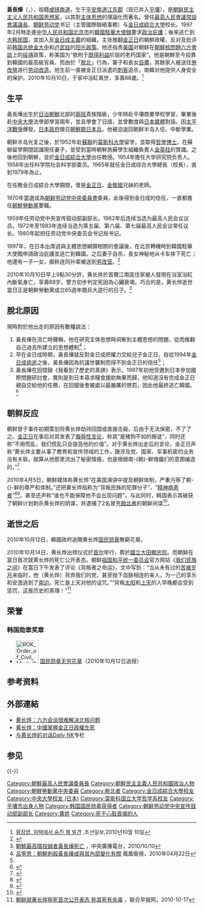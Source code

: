 {{noteTA
|G1=Korea
|G2=Korea Comparison
}}
{{Infobox Officeholder
|name              = 黃長燁
|native_name       = {{lang|ko|황장엽}}
|image             = Hwang Jang Yeop.jpg
|imagesize         = 200px
|caption           = 攝於2009年
|order             = <!-- 本欄數據原為「1」，因下方內容存在鏈接，為防止模板代碼出錯，予以此處留白。 -->
|office            = {{DPRK}}第1任[[最高人民會議常任委員會委員長|最高人民會議常任委員會委員長]]
|leader            = [[金日成|金日成]]
|term_start        = 1972年12月28日
|term_end          = 1983年4月7日
|predecessor       = [[崔庸健|崔庸健]]（常任委員會委員長）
|successor         = [[楊亨燮|楊亨燮]]
|birth_date        = {{birth date|1922|2|17}}
|birth_place       = {{KOR-JPN}}[[平安南道_(日治時期)|平安南道]][[江东郡|江东郡]][[勝湖郡|勝湖區域]]（今屬{{PRK}}）
|death_date        = {{death date and age|2010|10|10|1922|2|17}}
|death_place       = {{KOR}}[[首爾特別市|首爾特別市]][[江南區_(首爾)|江南區]]
|death_cause       = [[心臟衰竭|心臟衰竭]]
|resting_place     = {{KOR}}[[大田廣域市|大田廣域市]][[儒城區|儒城區]][[國立大田顯忠院|國立大田顯忠院]]
|spouse            = 
|party             = {{WPK}}（1946年－1997年）
| nationality        ={{JPN-EMP}}（1922年－1945）<br>{{KOR-USSR|short=yes}}（1945年－1946年）<br>{{PRK-1947|short=yes}}（1946年－1948年）<br>{{DPRK}}（1948年－1997年）<br>{{ROK}}（1997年－2010年）
| alma_mater         =[[中央大學_(日本)|中央大學]]<br>[[莫斯科大學|莫斯科大學]]
| profession         =[[哲學博士|哲學博士]]
}}

{{Infobox Korean name
|context    = north
|hangul     = 황장엽
|hanja      = 黃長燁
|rr         = Hwang Jang-yeop
|mr         = Hwang Changyŏp
}}

'''黃長燁'''（{{lang-ko|황장엽}}，{{bd|1922年|2月17日|2010年|10月10日|catIdx=Hwang黄长烨}}），祖籍[[咸镜南道|咸镜南道]]，生于[[平安南道|平安南道]][[江东郡|江东郡]]（现已并入[[平壤|平壤]]），是[[朝鲜民主主义人民共和国|朝鲜民主主义人民共和国]][[思想家|思想家]]，以其對[[主体思想|主体思想]]的理論化而著名。曾任[[最高人民會議常任委員會委員長|最高人民會議常設會議議長]]、[[朝鲜劳动党|朝鲜劳动党]]书记（主管國際聯絡事務）与[[金日成綜合大學|金日成綜合大學]]校长。1997年2月時走進[[中华人民共和国|中华人民共和国]][[北京市|北京市]]的[[韓國駐華大使館|韓國駐華大使館]]要求[[政治庇護|政治庇護]]；後來逃亡到[[大韩民国|大韩民国]]，並加入反[[金日成主義|金日成主義]]的組織，主张推翻[[金正日|金正日]]的朝鮮政權，反对及批评前[[韩国总统|韩国总统]][[金大中|金大中]]和[[卢武铉|卢武铉]]的[[阳光政策|阳光政策]]。他还指责[[美国|美国]]对朝鲜在[[朝鮮核問題六方會談|朝鮮核問題六方會談]]上的[[绥靖|绥靖]]政策，称美国为“依附于[[既得利益|既得利益]]阶层的老朽国家”。他是朝鮮至今投靠到韓國的最高級官員，而由於「[[脫北者|脫北]]」行為，妻子和長女[[自盡|自盡]]，其餘家人被送往[[勞改營|勞改營]]进行[[劳动改造|劳动改造]]。他生前一直被金正日派遣的[[刺客|刺客]]追杀，南韓对他提供人身安全的保护。2010年10月10日，于家中浴缸离世，享壽88歲。<ref>[http://news.chosun.com/site/data/html_dir/2010/10/10/2010101000228.html 황장엽, 자택에서 숨진 채 발견] {{Wayback|url=http://news.chosun.com/site/data/html_dir/2010/10/10/2010101000228.html |date=20131218081459 }},조선일보,2010년10월 10일</ref>

==生平==
黃長燁出生於[[朝鮮日治時期|日治朝鮮]]北部的[[兩班|兩班]]貴族階級，少年時赴平壤商業學校學習，畢業後赴[[中央大學_(日本)|中央大學]]法學部學習兩年，並且學會了日語，並曾數度與[[日本媒體|日本媒體]]對話。因[[太平洋戰爭|太平洋戰爭]]爆發，[[日本政府|日本政府]]徵召[[朝鮮籍日本兵|朝鮮籍日本兵]]，他被迫返回朝鲜半岛入伍、中斷學業。

朝鲜半岛光复之後，於1952年赴[[蘇聯|蘇聯]]的[[莫斯科大學|莫斯科大學]]留学，並取得[[哲學博士|哲學博士]]。在蘇聯留學期間認識現任妻子，並受到當時朝鮮旅蘇學生組織負責人[[金英柱|金英柱]]的賞識。之後他回到朝鮮，並於[[金日成綜合大學|金日成綜合大學]]出任教授。1954年擔任大学研究院负责人。1958年出任科学院社会科学部委员。1965年就任金日成综合大學總長（校長），直到1979年為止。

在任教金日成綜合大學期間，曾是[[金正日|金正日]]、[[金敬姬|金敬姬]]兄妹的老師。

1970年當選成為[[朝鲜劳动党中央委員會|朝鲜劳动党中央委員會]]委員，此後得到金日成的信任，一直都擔任[[朝鮮勞動黨|朝鮮勞動黨]]要職。

1959年任劳动党中央宣传鼓动部副部长。1962年后连续当选为最高人民会议议员。1972年至1983年连续当选为第五届、第六届、第七届最高人民会议常任议长。1980年起担任劳动党中央委员会书记局书记。

1997年，在日本出席過與主體思想綱領相關的會議後，在北京轉機時到韓國駐華大使館申請政治庇護並逃亡到韓國。之后妻子自杀，長女神秘地从卡车摔下死亡；他還有一子一女，据称连同孙辈被送到[[劳改营|劳改营]]。<ref name="Slate">{{citation|url=http://www.slate.com/id/2090497/|periodical=Slate|title=The Pyongyang Candidate: The Ahmad Chalabi of North Korea comes to Washington|date=2003-10-30|accessdate=2007-10-30|last=Kaplan|first=Fred|archive-url=https://web.archive.org/web/20071001000810/http://www.slate.com/id/2090497/|archive-date=2007-10-01|dead-url=no}}</ref>

2010年10月10日早上9點30分許，黄长烨於首爾江南區住家被人發現在浴室浴缸內斷氣身亡，享壽88岁。警方初步判定死因為心臟衰竭。巧合的是，黄长烨逝世當日正是朝鮮勞動黨成立65週年閱兵大遊行的日子。<ref>[http://news.rti.org.tw/index_newsContent.aspx?nid=262531&id=1&id2=2 朝鮮最高階投誠者黃長燁死亡] {{Webarchive|url=https://archive.is/20120717042611/http://news.rti.org.tw/index_newsContent.aspx?nid=262531&id=1&id2=2 |date=2012-07-17 }}，中央廣播電台，2010/10/10</ref>

==脫北原因==
現時對於他出走的原因有數種說法：
# 黃長燁在流亡時聲稱，他在研究主体思想時洞察到主體思想的問題，從而推翻自己過去所建立的思想體制<ref name='ifeng'>[http://news.ifeng.com/opinion/phjd/zbjsj/detail_2010_04/22/1293683_0.shtml 呂寧思：朝鮮刺殺黃長燁或與其內部變化有關] {{Wayback|url=http://news.ifeng.com/opinion/phjd/zbjsj/detail_2010_04/22/1293683_0.shtml |date=20100625124426 }} 鳳凰衛視，2010年04月22日</ref>；
# 早在金日成時期，黃長燁就反對金日成把權力交給兒子金正日，自從1994年[[金日成之死|金日成病逝]]之後，黃長燁因為抗議世襲制而得不到金正日的信任<ref name='ifeng'/>；
# 黃長燁在回憶錄《我看到了歷史的真諦》表示，1997年初他受邀到日本參加國際問題研討會，實則是到日本尋求糧食援助無果而歸，他知道沒有完成金正日親自交給他的任務，在回國後會被處以最嚴厲的懲罰，因此他最終逃亡韓國。<ref>{{Cite web |url=http://www.backchina.com/news/2011/12/30/174678.html |title=黃長燁：被金正日下令九族連坐的最高層級脫北者 |access-date=2017-09-20 |archive-url=https://web.archive.org/web/20170921001522/http://www.backchina.com/news/2011/12/30/174678.html |archive-date=2017-09-21 |dead-url=no }}</ref>

==朝鲜反应==
朝鲜曾于事件初期策划将黄长烨劫持回国或直接击毙，后由于无法保密，不了了之。[[金正日|金正日]]在事后对其发表了[[穢言謬誤|侮辱性言论]]，称其“是猪狗不如的叛徒”，同时还称“不用慌乱，我们慌乱只会提高他的价值”。对于黄长烨出走后的言论，金正日声称“黄长烨主要从事了教育和宣传领域的工作，跟涉及党、国家、军事机密的业务没有关联。就算从他那里流出了秘密情报，也是根据南-{朝}-鲜傀儡们的意图编造的。”<ref>{{cite web |url=http://www.zaobao.com/wencui/2010/10/hongkong101017e.shtml |title=指出金正日跟腱的“暗杀对象第一号”黄长烨 |access-date=2010-10-11 |archive-date=2010-10-26 |archive-url=https://web.archive.org/web/20101026105033/http://www.zaobao.com/wencui/2010/10/hongkong101017e.shtml |dead-url=no }}</ref>

2010年4月5日，朝鲜媒体称黄长烨“在美国演讲中提及朝鲜体制，严重污辱了朝-{}-鲜的尊严和体制。”还把黄长烨指称为“背叛民族的犯罪分子”、“[[精神病|精神病患者]]”<ref>{{cite web|url=http://www.dailynk.com/chinese/read.php?cataId=nk00100&num=5980|title=金正日：“黄长烨是猪狗不如的叛徒”|access-date=2010-04-05|archive-url=https://web.archive.org/web/20100408030911/http://www.dailynk.com/chinese/read.php?cataId=nk00100&num=5980|archive-date=2010-04-08|dead-url=no}}</ref><ref>{{cite web|url=http://realtime.zaobao.com/2010/04/100405_47.shtml|title=朝鲜媒体强烈谴责黄长烨|deadurl=yes|archiveurl=https://web.archive.org/web/20100409053317/http://realtime.zaobao.com/2010/04/100405_47.shtml|archivedate=2010-04-09|accessdate=2010-04-05}}</ref>。甚至还声称“谁也不能保障他不会出现问题”。与此同时，韩国表示其破获了朝鲜计划刺杀黄长烨的阴谋，并逮捕了2名冒充[[脫北者|脫北者]]的朝鲜间谍<ref>{{cite web|url=http://www.bbc.co.uk/zhongwen/simp/world/2010/04/100421_korea_assassinate.shtml|title=韩国挫败刺杀朝鲜叛国者黄长烨企图|publisher=BBC中文网|date=2010-04-21|accessdate=2010-04-21|archive-url=https://web.archive.org/web/20100423183516/http://www.bbc.co.uk/zhongwen/simp/world/2010/04/100421_korea_assassinate.shtml|archive-date=2010-04-23|dead-url=no}}</ref>。

==逝世之后==
2010年10月12日，韓國政府追贈黄长烨[[国民勋章|国民勋章]]無窮花章。

2010年10月14日，黄长烨出殡仪式於[[首尔|首尔]]举行，葬於[[國立大田顯忠院|國立大田顯忠院]]。而朝鲜在當日首次就黄长烨的死亡公开表态。朝鲜[[祖国和平统一委员会|祖国和平统一委员会]]官方网站《[[我们民族之间|我们民族之间]]》在當日下午发表了评论《背叛者之命运》，文中写到：“当从未有过的[[苦难的行军|苦难岁月]]来临时，他（黄长烨）背弃我们的党，甚至抛下血脉相连的亲人，为一己的享乐和安逸逃到了[[大韩民国|南边]]。死亡是上天对他的诅咒。”“背叛[[金日成|太阳]]和[[朝鲜民主主义人民共和国|上天]]的人早晚都会受到惩罚，这是历史的真理！”<ref>[http://www.zaobao.com/wencui/2010/10/hongkong101017e.shtml 朝鲜就黄长烨猝死首次公开表态 称其死有余辜] {{Wayback|url=http://www.zaobao.com/wencui/2010/10/hongkong101017e.shtml |date=20101026105033 }}，联合早报网，2010-10-17</ref>

==荣誉==
===韩国勋章奖章===
* [[File:ROK_Order_of_Civil_Merit_(1st_Class)_Mugunghwa_Medal.png|60px]] [[国民勋章|国民勋章无穷花章]]（2010年10月12日追授）

==参考资料==
{{reflist|2}}

==外部連結==
*[https://web.archive.org/web/20160305062017/http://cnnews.chosun.com/site/data/html_dir/2005/09/21/20050921000012.html 黄长烨：六方会谈很难解决北核问题]
*[http://www.bbc.co.uk/zhongwen/trad/world/2010/04/100401_china_n_korea.shtml 黄长烨：中國掌握金正日政權生死]{{Wayback|url=http://www.bbc.co.uk/zhongwen/trad/world/2010/04/100401_china_n_korea.shtml |date=20100405040316 }}
*[https://web.archive.org/web/20150622091427/http://www.dailynk.com/chinese/sub_list.php?cataId=nk00700 与黄长烨的对话][[Daily_NK|Daily NK]]专栏
==参见==
{{-}}
{{start box}}
{{s-off}}
{{s-before|[[崔庸健|崔庸健]]}}
{{s-title|[[朝鲜最高人民会议|朝鲜最高人民会议]]常設會議議長|1972年－1983年}}
{{s-after|[[杨亨燮|杨亨燮]]}}
{{end box}}
{{NKSpeakers}}
{{Authority control}}
{{DEFAULTSORT:Hwang黃長燁}}
[[Category:朝鮮最高人民會議委員長|Category:朝鮮最高人民會議委員長]]
[[Category:朝鮮民主主義人民共和國政治人物|Category:朝鮮民主主義人民共和國政治人物]]
[[Category:朝鮮勞動黨中央委員|Category:朝鮮勞動黨中央委員]]
[[Category:脫北者|Category:脫北者]]
[[Category:金日成綜合大學校友|Category:金日成綜合大學校友]]
[[Category:中央大學校友_(日本)|Category:中央大學校友 (日本)]]
[[Category:莫斯科国立大学哲学系校友|Category:莫斯科国立大学哲学系校友]]
[[Category:平壤市出身人物|Category:平壤市出身人物]]
[[Category:韩国国民勋章获得者|Category:韩国国民勋章获得者]]
[[Category:朝鲜劳动党中央宣传鼓动部副部长|Category:朝鲜劳动党中央宣传鼓动部副部长]]
[[Category:黄姓|Category:黄姓]]
[[Category:死于心脏衰竭的人|Category:死于心脏衰竭的人]]